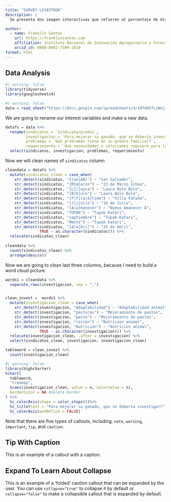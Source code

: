 ```yaml
---
title: "SURVEY LIVESTOOK"
description: |
  Se presenta dos imagen interactivas que refieren al porcentaje de distribución pecuaria en el municipio de Entre Ríos - Cochabamba.

author:
  - name: Franklin Santos
    url: https://franklinsantos.com
    affiliation: Instituto Nacional de Innovación Agropecuaria y Forestal (INIAF) 
    orcid_id: 0000-0002-7509-2910
format: html
---
```


## Data Analysis

```r
#| warning: false
library(tidyverse)
library(googlesheets4)
```

```r
#| warning: false
data = read_sheet("https://docs.google.com/spreadsheets/d/1RTd05TLzWnjICRkXU_eMDJlNqdjePKfjE5XPu8K0VNg/edit?usp=sharing")


```

We are going to rename our interest variables and make a new data.

```r
datafs = data %>%
  rename(sindicatos = `Sindicato/predio`,
         investigacion = `Para mejorar su ganado, que se debería investigar?`,
         problemas = `Qué problemas tiene en su predio familiar?`,
         requerimiento = `Qué necesidades o soluciones requiere para la ganadería?`) %>%
  select(sindicatos, investigacion, problemas, requerimiento)
```

Now we will clean names of `sindicatos` column

```r
cleandata = datafs %>%
  mutate(sindicatos_clean = case_when(
    str_detect(sindicatos, "S[an|AN]") ~ "San Salvador",
    str_detect(sindicatos, "[M|m]arzo") ~ "23 de Marzo Ichoa",
    str_detect(sindicatos, "[L|l]auca") ~ "Lauca Bulo Bulo",
    str_detect(sindicatos, "[B|b]ulo") ~ "Lauca Bulo Bulo",
    str_detect(sindicatos, "[F|f][a|á]tima") ~ "Villa Fatima",
    str_detect(sindicatos, "[J|j]ulio") ~ "16 de Julio",
    str_detect(sindicatos, "[A|a]manecer") ~ "Nuevo Amanecer A",
    str_detect(sindicatos, "TUPAK") ~ "Tupak Katari",
    str_detect(sindicatos, "septiembre") ~ "Tupak Katari",
    str_detect(sindicatos, "Monte") ~ "Tupak Katari",
    str_detect(sindicatos, "[A|a]bril") ~ "25 de Abril",
               TRUE ~ as.character(sindicatos))) %>%
  relocate(sindicatos_clean)
  
cleandata %>%
  count(sindicatos_clean) %>%
  arrange(desc(n))
```


Now we are going to clean last three columns, because I need to build a word cloud picture. 

```r
words1 = cleandata %>%
  separate_rows(investigacion, sep = ",")


clean_invest =  words1 %>%
  mutate(investigacion_clean = case_when(
    str_detect(investigacion, "Adaptabilidad") ~ "Adaptabilidad animal",
    str_detect(investigacion, "pasturas") ~ "Mejoramiento de pastos",
    str_detect(investigacion, "pasto") ~ "Mejoramiento de pastos",
    str_detect(investigacion, "ración") ~ "Nutricion animal",
    str_detect(investigacion, "Nutrición") ~ "Nutricion animal",
               TRUE ~ as.character(investigacion))) %>%
  relocate(investigacion_clean, .after = investigacion) %>%
  select(sindicatos_clean, investigacion, investigacion_clean)

tableword = clean_invest %>%
  count(investigacion_clean)

```

```r
#| warning: false
library(highcharter)
hchart(
  tableword,
  "treemap",
  hcaes(investigacion_clean, value = n, colorValue = n),
  borderColor = NA #delete border
) %>%
  hc_colorAxis(stops = color_stops())%>%
  hc_title(text = "Para mejorar su ganado, que se debería investigar?")%>%
  hc_colorAxis(end0nTick = FALSE)
```


:::{.callout-note}
Note that there are five types of callouts, including:
`note`, `warning`, `important`, `tip`, and `caution`.
:::

:::{.callout-tip}
## Tip With Caption

This is an example of a callout with a caption.
:::

:::{.callout-caution collapse="true"}
## Expand To Learn About Collapse

This is an example of a 'folded' caution callout that can be expanded by the user. You can use `collapse="true"` to collapse it by default or `collapse="false"` to make a collapsible callout that is expanded by default.
:::












